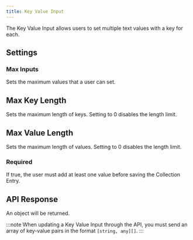 ```yaml
---
title: Key Value Input
---
```


The Key Value Input allows users to set multiple text values with a key for each.

<InputExample image="key-value" />

## Settings

### Max Inputs

Sets the maximum values that a user can set.

## Max Key Length

Sets the maximum length of keys. Setting to 0 disables the length limit.

## Max Value Length

Sets the maximum length of values. Setting to 0 disables the length limit.

### Required

If true, the user must add at least one value before saving the Collection Entry.

<InputExample image="key-value-settings" isSetting />

## API Response

An object will be returned.

:::note
When updating a Key Value Input through the API, you must send an array of key-value pairs in the format `[string, any][]`.
:::

